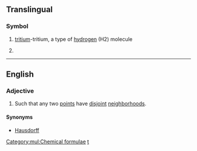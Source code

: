 {{also|T2}}
==Translingual==

===Symbol===
{{head|mul|symbol}}

# {{label|mul|inorganic compound}} [[tritium]]-tritium, a type of [[hydrogen]] (H2) molecule
# {{label|mul|topology}} {{l|en|The [[Hausdorff]] property.}}

[[Category:mul:Chemical formulae]]

----

==English==

===Adjective===
{{en-adj|-}}

# {{label|en|topology|of a [[topological space]]}} Such that any two [[point]]s have [[disjoint]] [[neighborhood]]s.

====Synonyms====
* [[Hausdorff]]

[[Category:English terms spelled with ₂|t]]